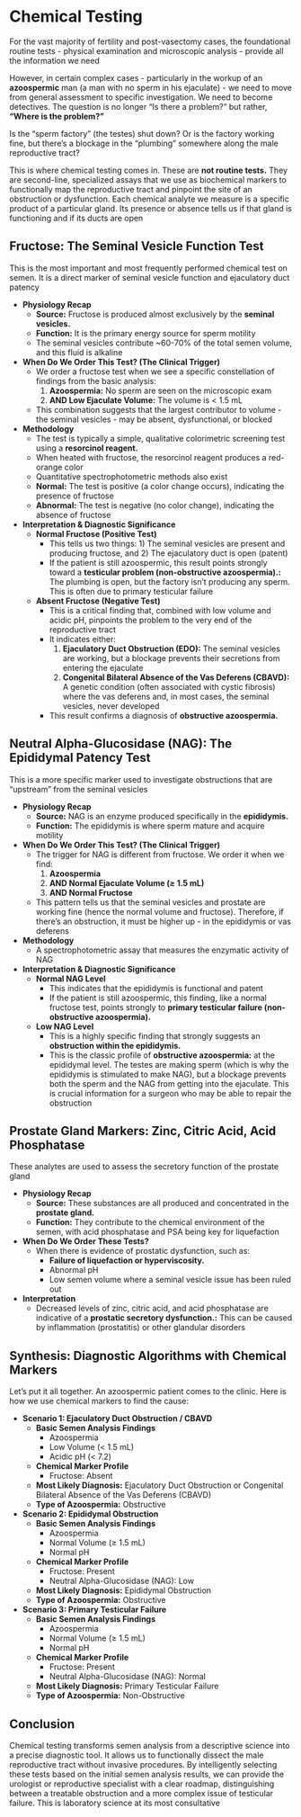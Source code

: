 # Chemical Testing {-}

For the vast majority of fertility and post-vasectomy cases, the foundational routine tests - physical examination and microscopic analysis - provide all the information we need

However, in certain complex cases - particularly in the workup of an **azoospermic** man (a man with no sperm in his ejaculate) - we need to move from general assessment to specific investigation. We need to become detectives. The question is no longer "Is there a problem?" but rather, **"Where is the problem?"**

Is the "sperm factory" (the testes) shut down? Or is the factory working fine, but there's a blockage in the "plumbing" somewhere along the male reproductive tract?

This is where chemical testing comes in. These are **not routine tests.** They are second-line, specialized assays that we use as biochemical markers to functionally map the reproductive tract and pinpoint the site of an obstruction or dysfunction. Each chemical analyte we measure is a specific product of a particular gland. Its presence or absence tells us if that gland is functioning and if its ducts are open

## **Fructose: The Seminal Vesicle Function Test** {-}

This is the most important and most frequently performed chemical test on semen. It is a direct marker of seminal vesicle function and ejaculatory duct patency

*   **Physiology Recap**
    *   **Source:** Fructose is produced almost exclusively by the **seminal vesicles.**
    *   **Function:** It is the primary energy source for sperm motility
    *   The seminal vesicles contribute ~60-70% of the total semen volume, and this fluid is alkaline

*   **When Do We Order This Test? (The Clinical Trigger)**
    *   We order a fructose test when we see a specific constellation of findings from the basic analysis:
        1.  **Azoospermia:** No sperm are seen on the microscopic exam
        2.  **AND Low Ejaculate Volume:** The volume is < 1.5 mL
    *   This combination suggests that the largest contributor to volume - the seminal vesicles - may be absent, dysfunctional, or blocked

*   **Methodology**
    *   The test is typically a simple, qualitative colorimetric screening test using a **resorcinol reagent.**
    *   When heated with fructose, the resorcinol reagent produces a red-orange color
    *   Quantitative spectrophotometric methods also exist
    *   **Normal:** The test is positive (a color change occurs), indicating the presence of fructose
    *   **Abnormal:** The test is negative (no color change), indicating the absence of fructose

*   **Interpretation & Diagnostic Significance**
    *   **Normal Fructose (Positive Test)**
        *   This tells us two things: 1) The seminal vesicles are present and producing fructose, and 2) The ejaculatory duct is open (patent)
        *   If the patient is still azoospermic, this result points strongly toward a **testicular problem (non-obstructive azoospermia).:** The plumbing is open, but the factory isn't producing any sperm. This is often due to primary testicular failure
    *   **Absent Fructose (Negative Test)**
        *   This is a critical finding that, combined with low volume and acidic pH, pinpoints the problem to the very end of the reproductive tract
        *   It indicates either:
            1.  **Ejaculatory Duct Obstruction (EDO):** The seminal vesicles are working, but a blockage prevents their secretions from entering the ejaculate
            2.  **Congenital Bilateral Absence of the Vas Deferens (CBAVD):** A genetic condition (often associated with cystic fibrosis) where the vas deferens and, in most cases, the seminal vesicles, never developed
        *   This result confirms a diagnosis of **obstructive azoospermia.**

## **Neutral Alpha-Glucosidase (NAG): The Epididymal Patency Test** {-}

This is a more specific marker used to investigate obstructions that are "upstream" from the seminal vesicles

*   **Physiology Recap**
    *   **Source:** NAG is an enzyme produced specifically in the **epididymis.**
    *   **Function:** The epididymis is where sperm mature and acquire motility

*   **When Do We Order This Test? (The Clinical Trigger)**
    *   The trigger for NAG is different from fructose. We order it when we find:
        1.  **Azoospermia**
        2.  **AND Normal Ejaculate Volume (≥ 1.5 mL)**
        3.  **AND Normal Fructose**
    *   This pattern tells us that the seminal vesicles and prostate are working fine (hence the normal volume and fructose). Therefore, if there's an obstruction, it must be higher up - in the epididymis or vas deferens

*   **Methodology**
    *   A spectrophotometric assay that measures the enzymatic activity of NAG

*   **Interpretation & Diagnostic Significance**
    *   **Normal NAG Level**
        *   This indicates that the epididymis is functional and patent
        *   If the patient is still azoospermic, this finding, like a normal fructose test, points strongly to **primary testicular failure (non-obstructive azoospermia).**
    *   **Low NAG Level**
        *   This is a highly specific finding that strongly suggests an **obstruction within the epididymis.**
        *   This is the classic profile of **obstructive azoospermia:** at the epididymal level. The testes are making sperm (which is why the epididymis is stimulated to make NAG), but a blockage prevents both the sperm and the NAG from getting into the ejaculate. This is crucial information for a surgeon who may be able to repair the obstruction

## **Prostate Gland Markers: Zinc, Citric Acid, Acid Phosphatase** {-}

These analytes are used to assess the secretory function of the prostate gland

*   **Physiology Recap**
    *   **Source:** These substances are all produced and concentrated in the **prostate gland.**
    *   **Function:** They contribute to the chemical environment of the semen, with acid phosphatase and PSA being key for liquefaction

*   **When Do We Order These Tests?**
    *   When there is evidence of prostatic dysfunction, such as:
        *   **Failure of liquefaction or hyperviscosity.**
        *   Abnormal pH
        *   Low semen volume where a seminal vesicle issue has been ruled out

*   **Interpretation**
    *   Decreased levels of zinc, citric acid, and acid phosphatase are indicative of a **prostatic secretory dysfunction.:** This can be caused by inflammation (prostatitis) or other glandular disorders

## **Synthesis: Diagnostic Algorithms with Chemical Markers** {-}

Let's put it all together. An azoospermic patient comes to the clinic. Here is how we use chemical markers to find the cause:

*   **Scenario 1: Ejaculatory Duct Obstruction / CBAVD**
    *   **Basic Semen Analysis Findings**
        *   Azoospermia
        *   Low Volume (< 1.5 mL)
        *   Acidic pH (< 7.2)
    *   **Chemical Marker Profile**
        *   Fructose: Absent
    *   **Most Likely Diagnosis:** Ejaculatory Duct Obstruction or Congenital Bilateral Absence of the Vas Deferens (CBAVD)
    *   **Type of Azoospermia:** Obstructive

*   **Scenario 2: Epididymal Obstruction**
    *   **Basic Semen Analysis Findings**
        *   Azoospermia
        *   Normal Volume (≥ 1.5 mL)
        *   Normal pH
    *   **Chemical Marker Profile**
        *   Fructose: Present
        *   Neutral Alpha-Glucosidase (NAG): Low
    *   **Most Likely Diagnosis:** Epididymal Obstruction
    *   **Type of Azoospermia:** Obstructive

*   **Scenario 3: Primary Testicular Failure**
    *   **Basic Semen Analysis Findings**
        *   Azoospermia
        *   Normal Volume (≥ 1.5 mL)
        *   Normal pH
    *   **Chemical Marker Profile**
        *   Fructose: Present
        *   Neutral Alpha-Glucosidase (NAG): Normal
    *   **Most Likely Diagnosis:** Primary Testicular Failure
    *   **Type of Azoospermia:** Non-Obstructive

## **Conclusion** {-}

Chemical testing transforms semen analysis from a descriptive science into a precise diagnostic tool. It allows us to functionally dissect the male reproductive tract without invasive procedures. By intelligently selecting these tests based on the initial semen analysis results, we can provide the urologist or reproductive specialist with a clear roadmap, distinguishing between a treatable obstruction and a more complex issue of testicular failure. This is laboratory science at its most consultative
